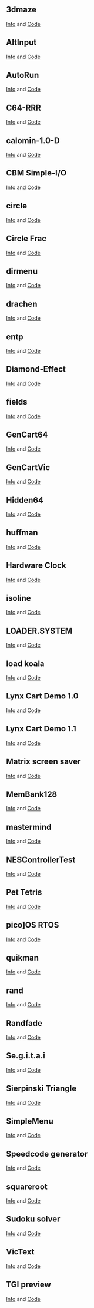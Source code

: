 == 3dmaze ==
[http://oliverschmidt.github.com/cc65/contrib/3dmaze-0.2.txt Info] and 
[http://oliverschmidt.github.com/cc65/contrib/3dmaze-0.2.zip Code]

== AltInput ==
[http://oliverschmidt.github.com/cc65/contrib/altinput_cc65_1.00.txt Info] and 
[http://oliverschmidt.github.com/cc65/contrib/altinput_cc65_1.00.c Code]

== AutoRun ==
[http://oliverschmidt.github.com/cc65/contrib/autorun-1.5.0.txt Info] and 
[http://oliverschmidt.github.com/cc65/contrib/autorun-1.5.0.zip Code]

== C64-RRR ==
[http://oliverschmidt.github.com/cc65/contrib/c64-rrr-1.0.txt Info] and 
[http://oliverschmidt.github.com/cc65/contrib/c64-rrr-1.0.zip Code]

== calomin-1.0-D ==
[http://oliverschmidt.github.com/cc65/contrib/calomin-1.0-D.txt Info] and 
[http://oliverschmidt.github.com/cc65/contrib/calomin-1.0-D.zip Code]

== CBM Simple-I/O ==
[http://oliverschmidt.github.com/cc65/contrib/cbmsimpio.txt Info] and 
[http://oliverschmidt.github.com/cc65/contrib/cbmsimpio.zip Code]

== circle ==
[http://oliverschmidt.github.com/cc65/contrib/circle-1.0.txt Info] and 
[http://oliverschmidt.github.com/cc65/contrib/circle-1.0.zip Code]

== Circle Frac ==
[http://oliverschmidt.github.com/cc65/contrib/circlefracv1-0.txt Info] and 
[http://oliverschmidt.github.com/cc65/contrib/circlefracv1-0.zip Code]

== dirmenu ==
[http://oliverschmidt.github.com/cc65/contrib/dirmenu-1.00.txt Info] and 
[http://oliverschmidt.github.com/cc65/contrib/dirmenu-1.00.zip Code]

== drachen ==
[http://oliverschmidt.github.com/cc65/contrib/drachenv1.1.txt Info] and 
[http://oliverschmidt.github.com/cc65/contrib/drachenv1.1.zip Code]

== entp ==
[http://oliverschmidt.github.com/cc65/contrib/entp-0.7.txt Info] and 
[http://oliverschmidt.github.com/cc65/contrib/entp-0.7.zip Code]

== Diamond-Effect ==
[http://oliverschmidt.github.com/cc65/contrib/even_odd-1.0.txt Info] and 
[http://oliverschmidt.github.com/cc65/contrib/even_odd-1.0.zip Code]

== fields ==
[http://oliverschmidt.github.com/cc65/contrib/fields-1.2.1.txt Info] and 
[http://oliverschmidt.github.com/cc65/contrib/fields-1.2.1.zip Code]

== GenCart64 ==
[http://oliverschmidt.github.com/cc65/contrib/gencart64-0.1.0-beta.txt Info] and 
[http://oliverschmidt.github.com/cc65/contrib/gencart64-0.1.0-beta.zip Code]

== GenCartVic ==
[http://oliverschmidt.github.com/cc65/contrib/gencartvic-1.0.0.txt Info] and 
[http://oliverschmidt.github.com/cc65/contrib/gencartvic-1.0.0.zip Code]

== Hidden64 ==
[http://oliverschmidt.github.com/cc65/contrib/hidden64-0.21a-beta.txt Info] and 
[http://oliverschmidt.github.com/cc65/contrib/hidden64-0.21a-beta.zip Code]

== huffman ==
[http://oliverschmidt.github.com/cc65/contrib/huffman-1.0.txt Info] and 
[http://oliverschmidt.github.com/cc65/contrib/huffman-1.0.zip Code]

== Hardware Clock ==
[http://oliverschmidt.github.com/cc65/contrib/hwclock-1.0.txt Info] and 
[http://oliverschmidt.github.com/cc65/contrib/hwclock-1.0.tgz Code]

== isoline ==
[http://oliverschmidt.github.com/cc65/contrib/isolinev0.6.txt Info] and 
[http://oliverschmidt.github.com/cc65/contrib/isolinev0.6.zip Code]

== LOADER.SYSTEM ==
[http://oliverschmidt.github.com/cc65/contrib/loader-1.4.txt Info] and 
[http://oliverschmidt.github.com/cc65/contrib/loader-1.4.zip Code]

== load koala ==
[http://oliverschmidt.github.com/cc65/contrib/loadkoala-1.0.txt Info] and 
[http://oliverschmidt.github.com/cc65/contrib/loadkoala-1.0.zip Code]

== Lynx Cart Demo 1.0 ==
[http://oliverschmidt.github.com/cc65/contrib/lynx-cart-demo-1.0.txt Info] and 
[http://oliverschmidt.github.com/cc65/contrib/lynx-cart-demo-1.0.zip Code]

== Lynx Cart Demo 1.1 ==
[http://oliverschmidt.github.com/cc65/contrib/lynx-cart-demo-1.1.txt Info] and 
[http://oliverschmidt.github.com/cc65/contrib/lynx-cart-demo-1.1.zip Code]

== Matrix screen saver ==
[http://oliverschmidt.github.com/cc65/contrib/matrixcevi-2.0.txt Info] and 
[http://oliverschmidt.github.com/cc65/contrib/matrixcevi-2.0.zip Code]

== MemBank128 ==
[http://oliverschmidt.github.com/cc65/contrib/membank128-0.10-beta.txt Info] and 
[http://oliverschmidt.github.com/cc65/contrib/membank128-0.10-beta.zip Code]

== mastermind ==
[http://oliverschmidt.github.com/cc65/contrib/mmind-1.0.0.txt Info] and 
[http://oliverschmidt.github.com/cc65/contrib/mmind-1.0.0.zip Code]

== NESControllerTest ==
[http://oliverschmidt.github.com/cc65/contrib/nescontrollertest-1.0.txt Info] and 
[http://oliverschmidt.github.com/cc65/contrib/nescontrollertest-1.0.zip Code]

== Pet Tetris ==
[http://oliverschmidt.github.com/cc65/contrib/pet_tetris-v1.3c.txt Info] and 
[http://oliverschmidt.github.com/cc65/contrib/pet_tetris-v1.3c.tgz Code]

== pico<nowiki>]</nowiki>OS RTOS ==
[http://oliverschmidt.github.com/cc65/contrib/picoos-demo-0.8.0.txt Info] and 
[http://oliverschmidt.github.com/cc65/contrib/picoos-demo-0.8.0.zip Code]

== quikman ==
[http://oliverschmidt.github.com/cc65/contrib/quikman2k8-2008.11.1.txt Info] and 
[http://oliverschmidt.github.com/cc65/contrib/quikman2k8-2008.11.1.zip Code]

== rand ==
[http://oliverschmidt.github.com/cc65/contrib/rand.txt Info] and 
[http://oliverschmidt.github.com/cc65/contrib/rand.s Code]

== Randfade ==
[http://oliverschmidt.github.com/cc65/contrib/randfade-1.0.txt Info] and 
[http://oliverschmidt.github.com/cc65/contrib/randfade-1.0.zip Code]

== Se.g.i.t.a.i ==
[http://oliverschmidt.github.com/cc65/contrib/se.g.i.t.a.i.-1.0.txt Info] and 
[http://oliverschmidt.github.com/cc65/contrib/se.g.i.t.a.i.-1.0.zip Code]

== Sierpinski Triangle ==
[http://oliverschmidt.github.com/cc65/contrib/sierpinski-1.1.txt Info] and 
[http://oliverschmidt.github.com/cc65/contrib/sierpinski-1.1.zip Code]

== SimpleMenu ==
[http://oliverschmidt.github.com/cc65/contrib/simplemenu11.txt Info] and 
[http://oliverschmidt.github.com/cc65/contrib/simplemenu11.zip Code]

== Speedcode generator ==
[http://oliverschmidt.github.com/cc65/contrib/speedcode-1.0.txt Info] and 
[http://oliverschmidt.github.com/cc65/contrib/speedcode-1.0.zip Code]

== squareroot ==
[http://oliverschmidt.github.com/cc65/contrib/sqrtv1.0.txt Info] and 
[http://oliverschmidt.github.com/cc65/contrib/sqrtv1.0.zip Code]

== Sudoku solver ==
[http://oliverschmidt.github.com/cc65/contrib/sudoku65.txt Info] and 
[http://oliverschmidt.github.com/cc65/contrib/sudoku65.zip Code]

== VicText ==
[http://oliverschmidt.github.com/cc65/contrib/textvic-1.0.0.txt Info] and 
[http://oliverschmidt.github.com/cc65/contrib/textvic-1.0.0.zip Code]

== TGI preview ==
[http://oliverschmidt.github.com/cc65/contrib/tgi-preview-0.0.1.txt Info] and 
[http://oliverschmidt.github.com/cc65/contrib/tgi-preview-0.0.1.zip Code]